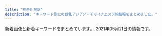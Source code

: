 ```yaml
---
title: "神奈川地区"
description: "キーワード別にの巨乳アジアン・チャイナエステ嬢情報をまとめました。"
---
```


新着画像と新着キーワードをまとめています。
2021年05月21日の情報です。

<DmmAffiliateIns />
<KeywordTable
  shops={
    [
    {
        "url": "http://www.bestlove.iesjp.com/",
        "name": "Best Love \uff5e\u30d9\u30b9\u30c8\u30e9\u30d6\uff5e",
        "station": "JR\u5e73\u585a\u99c5\u5317\u53e3",
        "keywords": {
            "83": 16,
            "C": 32,
            "D": 8,
            "87": 12
        },
        "img_links": [
            "http://www.bestlove.iesjp.com/images/atomosky.jpg",
            "http://www.bestlove.iesjp.com/files/008-03.jpg",
            "http://www.bestlove.iesjp.com/files/006.jpg",
            "http://www.bestlove.iesjp.com/files/004.jpg",
            "http://www.bestlove.iesjp.com/images/line.png",
            "http://www.bestlove.iesjp.com/files/005.jpg",
            "http://www.bestlove.iesjp.com/images/mobile.jpg",
            "http://www.bestlove.iesjp.com/files/006-03.jpg",
            "http://www.bestlove.iesjp.com/files/008.jpg",
            "http://www.bestlove.iesjp.com/files/007-03.jpg",
            "http://www.bestlove.iesjp.com/files/004-02.jpg",
            "http://www.bestlove.iesjp.com/files/005-02.jpg",
            "http://www.bestlove.iesjp.com/files/003-02.jpg",
            "http://www.bestlove.iesjp.com/files/001-03.jpg",
            "http://www.bestlove.iesjp.com/files/004-03.jpg",
            "http://www.bestlove.iesjp.com/files/002.jpg",
            "http://www.bestlove.iesjp.com/files/002-03.jpg",
            "http://www.bestlove.iesjp.com/images/r3.jpg",
            "http://www.bestlove.iesjp.com/files/007.jpg",
            "http://www.bestlove.iesjp.com/files/003.jpg",
            "http://www.bestlove.iesjp.com/photo_news/upimg/5129560a1cb3fa4f74_0.jpg",
            "http://www.bestlove.iesjp.com/files/001.jpg",
            "http://www.bestlove.iesjp.com/files/008-02.jpg",
            "http://www.bestlove.iesjp.com/files/001-02.jpg",
            "http://www.bestlove.iesjp.com/files/002-02.jpg",
            "http://www.bestlove.iesjp.com/files/005-03.jpg",
            "http://www.bestlove.iesjp.com/files/006-02.jpg",
            "http://www.bestlove.iesjp.com/files/003-03.jpg",
            "http://www.bestlove.iesjp.com/files/007-02.jpg"
        ]
    },
    {
        "url": "http://yushinen.info/",
        "img_links": [
            "http://yushinen.info/images/g2.jpg",
            "http://yushinen.info/images/mobile.png",
            "http://yushinen.info/images/room6.jpg",
            "http://yushinen.info/images/info.png",
            "http://yushinen.info/images/room1.jpg",
            "http://yushinen.info/images/g5.jpg",
            "http://yushinen.info/images/room5.jpg",
            "http://yushinen.info/images/room4.jpg",
            "http://yushinen.info/images/room2.jpg",
            "http://yushinen.info/images/g0.jpg",
            "http://yushinen.info/images/nei-03.png",
            "http://yushinen.info/images/g4.jpg",
            "http://yushinen.info/images/g7.jpg",
            "http://yushinen.info/images/g6.jpg",
            "http://yushinen.info/images/flw.png",
            "http://yushinen.info/images/room3.jpg",
            "http://yushinen.info/images/g1.jpg",
            "http://yushinen.info/images/g3.jpg",
            "http://yushinen.info/images/top.jpg"
        ],
        "keywords": {},
        "name": "\u7652\u5fc3\u5712",
        "station": "JR\u85e4\u6ca2\u99c5\u5357\u53e3"
    },
    {
        "station": "\u6e58\u5357\u53f0\u99c5\u897f\u53e3",
        "img_links": [
            "http://izumi.ests.jp/images/service2.jpg",
            "http://izumi.ests.jp/images/mobile.jpg",
            "http://izumi.ests.jp/images/service3.jpg",
            "http://izumi.ests.jp/images/top.jpg",
            "http://izumi.ests.jp/images/s_news.jpg",
            "http://izumi.ests.jp/images/s3.jpg",
            "http://izumi.ests.jp/images/room3.jpg",
            "http://izumi.ests.jp/images/room1.jpg",
            "http://izumi.ests.jp/photos/sites/54/2019/10/2019100205592997.jpg",
            "http://izumi.ests.jp/photos/sites/54/2020/09/2020092004565418.jpg",
            "http://izumi.ests.jp/photos/sites/54/2019/10/2019100205593058.jpg",
            "http://izumi.ests.jp/photos/sites/54/2020/05/2020051209400132.jpg",
            "http://izumi.ests.jp/images/room4.jpg",
            "http://izumi.ests.jp/images/room2.jpg",
            "http://izumi.ests.jp/photos/sites/54/2020/12/2020121307073529.jpg",
            "http://izumi.ests.jp/photos/sites/54/2021/05/2021051707472925.jpg",
            "http://izumi.ests.jp/images/s1.jpg",
            "http://izumi.ests.jp/images/info.jpg",
            "http://izumi.ests.jp/images/service4.jpg",
            "http://izumi.ests.jp/images/service1.jpg",
            "http://izumi.ests.jp/images/info2.jpg",
            "http://izumi.ests.jp/photos/sites/54/2020/07/2020070605483923.jpg",
            "http://izumi.ests.jp/photos/sites/54/2021/05/2021052103244595.jpg"
        ],
        "keywords": {
            "D": 54,
            "C": 9,
            "86": 9,
            "87": 9,
            "E": 9,
            "85": 54
        },
        "name": "\u6e58\u5357\u604b",
        "url": "http://izumi.ests.jp/"
    },
    {
        "name": "\u6843\u9999",
        "url": "http://esthe-massage.pw/",
        "station": "JR\u5e73\u585a\u99c5",
        "img_links": [
            "http://esthe-massage.pw/img/cg03.jpg",
            "http://esthe-massage.pw/img/top.jpg",
            "http://esthe-massage.pw/img/fla.jpg",
            "http://esthe-massage.pw/img/m2.jpg",
            "http://esthe-massage.pw/img/m30.jpg",
            "http://esthe-massage.pw/img/m60.jpg",
            "http://esthe-massage.pw/img/cg02.jpg",
            "http://esthe-massage.pw/img/m4.jpg",
            "http://esthe-massage.pw/img/noo.png",
            "http://esthe-massage.pw/img/m10.jpg",
            "http://esthe-massage.pw/img/cg01.jpg",
            "http://esthe-massage.pw/img/no.png",
            "http://esthe-massage.pw/img/cg04.jpg",
            "http://esthe-massage.pw/img/cg05.jpg",
            "http://esthe-massage.pw/img/stan.png",
            "http://esthe-massage.pw/img/m3.jpg",
            "http://esthe-massage.pw/img/m20.jpg",
            "http://esthe-massage.pw/img/m6.jpg",
            "http://esthe-massage.pw/img/m5.jpg",
            "http://esthe-massage.pw/img/m1.jpg"
        ],
        "keywords": {
            "D": 3,
            "E": 2,
            "86": 3,
            "87": 1,
            "85": 1
        }
    },
    {
        "url": "http://vinerty.xyz/",
        "name": "\u6e05\u6c34\u6e7e",
        "img_links": [
            "http://vinerty.xyz/templets/default/picture/head.jpg",
            "http://vinerty.xyz/uploads/210414/1-210414154313312.jpg",
            "http://vinerty.xyz/templets/default/picture/news.jpg",
            "http://vinerty.xyz/templets/default/picture/rec1.png",
            "http://vinerty.xyz/uploads/210414/1-21041415424K61.jpg",
            "http://vinerty.xyz/uploads/210414/1-2104141542145O.jpg",
            "http://vinerty.xyz/uploads/180620/1-1P62010193X63.jpg",
            "http://vinerty.xyz/templets/default/picture/staff_t.jpg",
            "http://vinerty.xyz/uploads/210414/1-210414154346291.png",
            "http://vinerty.xyz/uploads/180620/1-1P62010154K00.png",
            "http://vinerty.xyz/uploads/210424/1-210424092F2349.jpg",
            "http://vinerty.xyz/uploads/210414/1-21041416305D18.jpg",
            "http://vinerty.xyz/templets/default/picture/interior_t.jpg"
        ],
        "keywords": {},
        "station": "\u6e58\u5357\u53f0\u99c5\u897f\u53e3"
    },
    {
        "keywords": {},
        "img_links": [
            "http://hiratsuka-est.com/images/g3.jpg",
            "http://hiratsuka-est.com/images/rr1.jpg",
            "http://hiratsuka-est.com/images/top.jpg",
            "http://hiratsuka-est.com/images/mi.jpg",
            "http://hiratsuka-est.com/images/g4.jpg",
            "http://hiratsuka-est.com/images/g0.jpg",
            "http://hiratsuka-est.com/images/banna.jpg",
            "http://hiratsuka-est.com/images/r7.jpg",
            "http://hiratsuka-est.com/images/zi-link.png",
            "http://hiratsuka-est.com/images/banna1.jpg",
            "http://hiratsuka-est.com/images/tiao2.jpg",
            "http://hiratsuka-est.com/images/r9.jpg",
            "http://hiratsuka-est.com/images/chc.jpg",
            "http://hiratsuka-est.com/images/ll1.jpg",
            "http://hiratsuka-est.com/images/r3.jpg",
            "http://hiratsuka-est.com/images/r6.jpg",
            "http://hiratsuka-est.com/images/right.jpg",
            "http://hiratsuka-est.com/images/banna2.jpg",
            "http://hiratsuka-est.com/images/g2.jpg",
            "http://hiratsuka-est.com/images/zi-faq.png",
            "http://hiratsuka-est.com/images/rina.jpg",
            "http://hiratsuka-est.com/images/r5.jpg",
            "http://hiratsuka-est.com/images/tel.jpg",
            "http://hiratsuka-est.com/images/new1.jpg",
            "http://hiratsuka-est.com/images/r4.jpg",
            "http://hiratsuka-est.com/images/left.jpg",
            "http://hiratsuka-est.com/images/r8.jpg",
            "http://hiratsuka-est.com/images/r1.jpg",
            "http://hiratsuka-est.com/images/zi-staff.png",
            "http://hiratsuka-est.com/images/g1.jpg"
        ],
        "name": "\u3055\u308f\u3084\u304b",
        "url": "http://hiratsuka-est.com/",
        "station": "JR\u5e73\u585a\u99c5\u5317\u53e3"
    },
    {
        "station": "\u8ffd\u6d5c\u99c5",
        "keywords": {
            "85": 3,
            "87": 2,
            "D": 11,
            "86": 9,
            "C": 3
        },
        "img_links": [
            "http://cdn.dino-es.com/images/allpics/KL77e92f55838704c7de0a1eb6ca2a81a0/4ec1d6974658a8b101911755e5d05691.jpg",
            "http://oppama.iest.info/images/s_news2.png",
            "http://oppama.iest.info/photos/sites/10/2018/05/2018053009323372.jpg",
            "http://oppama.iest.info/images/s_pick.png",
            "http://oppama.iest.info/photos/sites/10/2018/07/2018073109281759.jpg",
            "http://oppama.iest.info/photos/sites/10/2018/05/2018053009323272.jpg",
            "http://oppama.iest.info/photos/sites/10/2018/07/2018073109281740.jpg",
            "http://cdn.dino-es.com/images/line.jpg",
            "http://oppama.iest.info/images/top.jpg",
            "http://oppama.iest.info/photos/sites/10/2018/07/2018073109281797.jpg",
            "http://oppama.iest.info/images/s_staff.jpg",
            "http://oppama.iest.info/images/l1.jpg",
            "http://oppama.iest.info/photos/sites/10/2018/05/2018053009323253.jpg",
            "http://oppama.iest.info/images/mobile.png",
            "http://oppama.iest.info/photos/sites/10/2018/05/2018053009323210.jpg",
            "http://oppama.iest.info/images/bj3.jpg",
            "http://oppama.iest.info/photos/sites/10/2018/07/2018073109281695.jpg",
            "http://oppama.iest.info/images/s_news.png",
            "http://cdn.dino-es.com/images/logo/150x40DinoEs.png"
        ],
        "name": "\u8ffd\u6d5c\u30de\u30c3\u30b5\u30fc\u30b8",
        "url": "http://oppama.iest.info/"
    },
    {
        "name": "\u30a2\u30eb\u30b9",
        "keywords": {
            "F": 1,
            "\u30bb\u30af\u30b7\u30fc": 5,
            "87": 5,
            "84": 4
        },
        "url": "https://174018370.wixsite.com/mysite-5/",
        "img_links": [
            "https://static.wixstatic.com/media/fa16f5_c5eb62e882bb4223841ed94f9c0e4c94~mv2.jpg",
            "https://static.wixstatic.com/media/fa16f5_10bb2bee15cc4bae8e5cb63703e45c70~mv2.jpg",
            "https://static.wixstatic.com/media/fa16f5_86eb1c796f8c4331b4c38b69cda1b743~mv2.jpg"
        ],
        "station": "JR\u85e4\u6ca2\u99c5\u5357\u53e3"
    },
    {
        "keywords": {},
        "url": "http://es-tiara.jpest.net/",
        "name": "\u30c6\u30a3\u30a2\u30e9",
        "station": "JR\u85e4\u6ca2\u99c5\u5357\u53e3",
        "img_links": [
            "http://es-tiara.jpest.net/uploads//sites/29/elementor/thumbs/g2-p6y6me2p9fjnaj0de7ydxk9qgy0x3q0q7mdpblc9tk.jpg",
            "http://es-tiara.jpest.net/uploads//sites/29/2021/05/g2.jpg",
            "http://es-tiara.jpest.net/uploads//sites/29/2020/11/new_03.jpg",
            "http://es-tiara.jpest.net/uploads//sites/29/2021/05/g4.jpg",
            "http://es-tiara.jpest.net/uploads//sites/29/2020/11/top-1.png",
            "http://es-tiara.jpest.net/uploads//sites/29/2020/11/new_01.jpg",
            "http://es-tiara.jpest.net/uploads//sites/29/elementor/thumbs/g3-p6y6s5t17tg0kcmmp7qxqlulr3l1ctxeo6k0dqs9mg.jpg",
            "http://es-tiara.jpest.net/uploads//sites/29/2021/05/g1.jpg",
            "http://es-tiara.jpest.net/uploads//sites/29/2021/05/g3.jpg",
            "http://es-tiara.jpest.net/uploads//sites/29/elementor/thumbs/g1-p6y6ogby9cdarq0icm1wwjj5eduwzt7ittx28ga660.jpg",
            "http://es-tiara.jpest.net/uploads//sites/29/2020/11/liushu.png",
            "http://es-tiara.jpest.net/uploads//sites/29/elementor/thumbs/g4-p6y6qq3wrxh8tspq33egfgw92wnulh8652oaziwx4o.jpg"
        ]
    },
    {
        "keywords": {
            "D": 6,
            "C": 10,
            "85": 3,
            "E": 6,
            "87": 6,
            "88": 3
        },
        "url": "https://fuwafuwa-girl.jpn.vin/",
        "img_links": [
            "https://fuwafuwa-girl.jpn.vin/images/m9.jpg",
            "https://fuwafuwa-girl.jpn.vin/images/m10.jpg",
            "https://fuwafuwa-girl.jpn.vin/images/top.png",
            "https://fuwafuwa-girl.jpn.vin/images/room2.jpg",
            "https://fuwafuwa-girl.jpn.vin/images/s_pick.png",
            "https://fuwafuwa-girl.jpn.vin/images/s_news.png",
            "https://fuwafuwa-girl.jpn.vin/images/m8.jpg",
            "https://fuwafuwa-girl.jpn.vin/photos/sites/34/2021/02/202102240611046.jpg",
            "https://fuwafuwa-girl.jpn.vin/images/m15.jpg",
            "https://fuwafuwa-girl.jpn.vin/images/info.jpg",
            "https://fuwafuwa-girl.jpn.vin/photos/sites/34/2021/02/2021022406110276.jpg",
            "https://fuwafuwa-girl.jpn.vin/photos/sites/34/2021/02/2021022406110384.jpg",
            "https://fuwafuwa-girl.jpn.vin/images/m14.jpg",
            "https://fuwafuwa-girl.jpn.vin/images/room1.jpg",
            "https://fuwafuwa-girl.jpn.vin/images/room3.jpg",
            "https://fuwafuwa-girl.jpn.vin/photos/sites/34/2021/02/2021022406110282.jpg",
            "https://fuwafuwa-girl.jpn.vin/images/mobile.jpg",
            "https://fuwafuwa-girl.jpn.vin/images/m12.jpg",
            "https://fuwafuwa-girl.jpn.vin/images/s_link.png",
            "https://fuwafuwa-girl.jpn.vin/images/m7.jpg",
            "https://fuwafuwa-girl.jpn.vin/images/s_massage.png",
            "https://fuwafuwa-girl.jpn.vin/images/m13.jpg",
            "https://fuwafuwa-girl.jpn.vin/images/room4.jpg",
            "https://fuwafuwa-girl.jpn.vin/images/m11.jpg",
            "https://fuwafuwa-girl.jpn.vin/images/s_staff.png"
        ],
        "station": "\u4e0a\u5927\u5ca1\u99c5",
        "name": "\u3075\u308f\u3075\u308f\u5a18"
    },
    {
        "name": "Fairy Ark",
        "station": "JR\u85e4\u6ca2\u99c5\u5357\u53e3",
        "url": "http://www.relax-fairyark.info/",
        "keywords": {
            "85": 2,
            "86": 5,
            "C": 2,
            "D": 7,
            "E": 4,
            "87": 6
        },
        "img_links": [
            "http://www.relax-fairyark.info/img/sta255.jpg",
            "http://www.relax-fairyark.info/img/sta260.jpg",
            "http://www.relax-fairyark.info/img/st266.jpg",
            "http://www.relax-fairyark.info/img/tel.png",
            "http://www.relax-fairyark.info/img/sta213.jpg",
            "http://www.relax-fairyark.info/img/sta266.jpg",
            "http://www.relax-fairyark.info/img/st261.jpg",
            "http://www.relax-fairyark.info/img/sta223.jpg",
            "http://www.relax-fairyark.info/img/st213.jpg",
            "http://www.relax-fairyark.info/img/vlt.png",
            "http://www.relax-fairyark.info/img/head.jpg",
            "http://www.relax-fairyark.info/img/sta220.jpg",
            "http://www.relax-fairyark.info/img/sta150.jpg",
            "http://www.relax-fairyark.info/img/footbotton.png",
            "http://www.relax-fairyark.info/img/st223.jpg",
            "http://www.relax-fairyark.info/img/st260.jpg",
            "http://www.relax-fairyark.info/img/sta261.jpg",
            "http://www.relax-fairyark.info/img/st256.jpg",
            "http://www.relax-fairyark.info/img/st255.jpg",
            "http://www.relax-fairyark.info/img/sta264.jpg",
            "http://www.relax-fairyark.info/img/st220.jpg",
            "http://www.relax-fairyark.info/img/st150.jpg",
            "http://www.relax-fairyark.info/img/body2.jpg",
            "http://www.relax-fairyark.info/img/sta267.jpg",
            "http://www.relax-fairyark.info/img/st267.jpg",
            "http://www.relax-fairyark.info/img/sta256.jpg",
            "http://www.relax-fairyark.info/img/botton.jpg",
            "http://www.relax-fairyark.info/img/st0266.jpg",
            "http://www.relax-fairyark.info/img/nos.jpg",
            "http://www.relax-fairyark.info/img/st1.jpg",
            "http://www.relax-fairyark.info/img/st227.jpg",
            "http://www.relax-fairyark.info/img/st0220.jpg",
            "http://www.relax-fairyark.info/img/st264.jpg"
        ]
    },
    {
        "keywords": {},
        "name": "\u30e9\u30d9\u30f3\u30c0\u30fc",
        "station": "JR\u85e4\u6ca2\u99c5\u5357\u53e3",
        "img_links": [
            "http://lavender-est.xyz/girl/6_1.jpg",
            "http://lavender-est.xyz/girl/10_1.jpg",
            "http://lavender-est.xyz/girl/6.jpg",
            "http://lavender-est.xyz/i/girl/4.jpg",
            "http://lavender-est.xyz/girl/10.jpg",
            "http://lavender-est.xyz/images/room/r1.jpg",
            "http://lavender-est.xyz/girl/11_2.jpg",
            "http://lavender-est.xyz/girl/14.jpg",
            "http://lavender-est.xyz/images/bar_staff.jpg",
            "http://lavender-est.xyz/girl/10_2.jpg",
            "http://lavender-est.xyz/images/room/r4.jpg",
            "http://lavender-est.xyz/girl/3.jpg",
            "http://lavender-est.xyz/girl/2.jpg",
            "http://lavender-est.xyz/images/room/r3.jpg",
            "http://lavender-est.xyz/girl/14_1.jpg",
            "http://lavender-est.xyz/girl/4.jpg",
            "http://lavender-est.xyz/girl/2_1.jpg",
            "http://lavender-est.xyz/images/pro_girl_line.jpg",
            "http://lavender-est.xyz/images/room/r2.jpg",
            "http://lavender-est.xyz/images/lr_02.jpg",
            "http://lavender-est.xyz/girl/7.jpg",
            "http://lavender-est.xyz/images/mobile.png",
            "http://lavender-est.xyz/girl/11.jpg",
            "http://lavender-est.xyz/girl/4_1.jpg",
            "http://lavender-est.xyz/girl/9.jpg",
            "http://lavender-est.xyz/girl/5_3.jpg",
            "http://lavender-est.xyz/images/twitter.jpg",
            "http://lavender-est.xyz/girl/3_1.jpg",
            "http://lavender-est.xyz/girl/15_1.jpg",
            "http://lavender-est.xyz/girl/11_1.jpg",
            "http://lavender-est.xyz/girl/15.jpg",
            "http://lavender-est.xyz/girl/9_1.jpg",
            "http://lavender-est.xyz/girl/7_1.jpg",
            "http://lavender-est.xyz/girl/7_2.jpg",
            "http://lavender-est.xyz/girl/5.jpg",
            "http://lavender-est.xyz/girl/5_2.jpg",
            "http://lavender-est.xyz/images/tel.png",
            "http://lavender-est.xyz/girl/5_1.jpg",
            "http://lavender-est.xyz/images/top01.jpg",
            "http://lavender-est.xyz/girl/9_2.jpg",
            "http://lavender-est.xyz/girl/14_2.jpg"
        ],
        "url": "http://lavender-est.xyz/"
    },
    {
        "name": "\u6075",
        "img_links": [
            "http://megumi-est.xyz/images/topbg.jpg",
            "http://megumi-est.xyz/girl/2.jpg",
            "http://megumi-est.xyz/images/newsbg.png",
            "http://megumi-est.xyz/girl/8.jpg",
            "http://megumi-est.xyz/images/roomimg/img2.png",
            "http://megumi-est.xyz/girl/4.jpg",
            "http://megumi-est.xyz/images/roomimg/img3.png",
            "http://megumi-est.xyz/images/roomimg/img1.png",
            "http://megumi-est.xyz/girl/5.jpg",
            "http://megumi-est.xyz/images/roomimg/img4.png",
            "http://megumi-est.xyz/images/pickup_line.png",
            "http://megumi-est.xyz/images/staff_bg.png",
            "http://megumi-est.xyz/images/mobile_bg.png",
            "http://megumi-est.xyz/girl/1.jpg"
        ],
        "url": "http://megumi-est.xyz/",
        "keywords": {},
        "station": "JR\u85e4\u6ca2\u99c5\u5357\u53e3"
    },
    {
        "station": "JR\u85e4\u6ca2\u99c5\u5357\u53e3",
        "img_links": [
            "http://es-rei.work/_src/26838156/wechatimg204.jpg",
            "http://es-rei.work/_src/26791051/_dsf9446.jpg",
            "http://es-rei.work/_src/26747114/base_03.png",
            "http://es-rei.work/_src/26747153/base_01.png",
            "http://es-rei.work/_src/26747289/wechatimg77.jpg",
            "http://es-rei.work/_src/26747210/navi2_06.png",
            "http://es-rei.work/_src/26747203/list_04.png",
            "http://es-rei.work/_src/26747294/line3.png",
            "http://es-rei.work/_src/26838160/line.png",
            "http://es-rei.work/_src/34041693/line1.jpg",
            "http://es-rei.work/_src/26747218/line1.jpg",
            "http://es-rei.work/_src/26747225/wechatimg75.jpg",
            "http://es-rei.work/3.jpg",
            "http://es-rei.work/_src/26747170/base_01.png",
            "http://es-rei.work/_src/26747187/base_03.png",
            "http://es-rei.work/2.jpg",
            "http://es-rei.work/_src/26747206/navi2_02.png",
            "http://es-rei.work/_src/26838136/news.jpg",
            "http://es-rei.work/_src/26747229/line1.jpg",
            "http://es-rei.work/_src/26747141/base_03.png",
            "http://es-rei.work/_src/47863240/line3.png",
            "http://es-rei.work/_src/26747200/list_01.png",
            "http://es-rei.work/_src/26838174/line.png",
            "http://es-rei.work/_src/26747301/line3.png",
            "http://es-rei.work/_src/26747222/line3.png",
            "http://es-rei.work/_src/47863239/line3.png",
            "http://es-rei.work/_src/47863242/100054276feb8d8cef3ac5199531cfe.jpg",
            "http://es-rei.work/_src/26747205/navi2_01.png",
            "http://es-rei.work/_src/26791115/_igp4263.jpg",
            "http://es-rei.work/_src/26747293/line3.png",
            "http://es-rei.work/_src/26747304/line1.jpg",
            "http://es-rei.work/_src/26747201/list_02.png",
            "http://es-rei.work/_src/26747292/wechatimg202.jpg",
            "http://es-rei.work/_src/26747227/line3.png",
            "http://es-rei.work/_src/47863244/line1.jpg",
            "http://es-rei.work/_src/34041599/line3.png",
            "http://es-rei.work/_src/34041597/wechatimg26_20200914183556350.jpg",
            "http://es-rei.work/_src/34124118/wechatimg26_20200914183556350.jpg",
            "http://es-rei.work/_src/26824435/cam2.png",
            "http://es-rei.work/_src/26747300/line3.png",
            "http://es-rei.work/_src/26747296/line1.jpg",
            "http://es-rei.work/_src/26747132/line1.jpg",
            "http://es-rei.work/_src/26747207/navi2_03.png",
            "http://es-rei.work/_src/26747288/line3.png",
            "http://es-rei.work/_src/26747093/_igp4295.jpg",
            "http://es-rei.work/_src/26747089/51d8ecbee4cc2935f070c539c37ded71.jpg",
            "http://es-rei.work/_src/26747158/base_03.png",
            "http://es-rei.work/1.jpg",
            "http://es-rei.work/_src/26747221/wechatimg164_1.jpg",
            "http://es-rei.work/_src/26747086/base_01.png",
            "http://es-rei.work/_src/34041600/line3.png",
            "http://es-rei.work/_src/26838158/wechatimg75.jpg",
            "http://es-rei.work/_src/26747202/list_03.png",
            "http://es-rei.work/_src/26747209/navi2_05.png",
            "http://es-rei.work/_src/26747204/list_05.png",
            "http://es-rei.work/_src/26747173/base_03.png",
            "http://es-rei.work/_src/26747226/line3.png",
            "http://es-rei.work/_src/26791049/_dsf9442.jpg",
            "http://es-rei.work/_src/26790995/wechatimg38_20181018221746252.jpg",
            "http://es-rei.work/4.jpg",
            "http://es-rei.work/_src/26824216/b0131b16446464e537eff864d8f041bb.jpg",
            "http://es-rei.work/_src/26747231/line1.jpg",
            "http://es-rei.work/_src/26747126/base_01.png",
            "http://es-rei.work/_src/47863241/05859f21726dfcef9faa9bab12a2595.jpg",
            "http://es-rei.work/5.jpg",
            "http://es-rei.work/_src/26747223/line3.png",
            "http://es-rei.work/_src/26747208/navi2_04.png",
            "http://es-rei.work/_src/26747199/sign.png",
            "http://es-rei.work/_src/47863108/wechatimg26_20200914183556350.jpg",
            "http://es-rei.work/_src/26838155/wechatimg202.jpg",
            "http://es-rei.work/_src/26747302/wechatimg204.jpg",
            "http://es-rei.work/_src/26791053/_dsf9449.jpg",
            "http://es-rei.work/_src/34041596/05859f21726dfcef9faa9bab12a2595.jpg",
            "http://es-rei.work/_src/26747287/line3.png",
            "http://es-rei.work/_src/26747185/base_01.png",
            "http://es-rei.work/_src/26838157/wechatimg77.jpg"
        ],
        "name": "\u9e97",
        "url": "http://es-rei.work/",
        "keywords": {
            "85": 2,
            "83": 4,
            "89": 2,
            "86": 4
        }
    },
    {
        "url": "http://karen.ies.fun/",
        "keywords": {},
        "station": "JR\u8305\u30f6\u5d0e\u99c5\u5317\u53e3",
        "img_links": [],
        "name": "\u83ef\u84ee"
    },
    {
        "img_links": [
            "http://ikoi.esjp.xyz/img/room/photo03.jpg",
            "http://ikoi.esjp.xyz/girl/1.jpg",
            "http://ikoi.esjp.xyz/img/capinfo.jpg",
            "http://ikoi.esjp.xyz/img/qr.jpg",
            "http://ikoi.esjp.xyz/img/pro_girl_line.jpg",
            "http://ikoi.esjp.xyz/img/room/photo02.jpg",
            "http://ikoi.esjp.xyz/girl/4.jpg",
            "http://ikoi.esjp.xyz/img/rec_top.png",
            "http://ikoi.esjp.xyz/i/img/photo01.jpg",
            "http://ikoi.esjp.xyz/i/img/photo03.jpg",
            "http://ikoi.esjp.xyz/i/img/photo05.jpg",
            "http://ikoi.esjp.xyz/i/img/photo06.jpg",
            "http://ikoi.esjp.xyz/img/059.png",
            "http://ikoi.esjp.xyz/img/room/photo05.jpg",
            "http://ikoi.esjp.xyz/img/room/photo04.jpg",
            "http://ikoi.esjp.xyz/girl/2.jpg",
            "http://ikoi.esjp.xyz/girl/5.jpg",
            "http://ikoi.esjp.xyz/img/sub_staff.jpg",
            "http://ikoi.esjp.xyz/img/room/photo06.jpg",
            "http://ikoi.esjp.xyz/girl/6.jpg",
            "http://ikoi.esjp.xyz/i/img/photo04.jpg",
            "http://ikoi.esjp.xyz/girl/3.jpg",
            "http://ikoi.esjp.xyz/i/img/photo02.jpg",
            "http://ikoi.esjp.xyz/img/top_pickback.png",
            "http://ikoi.esjp.xyz/img/room/photo01.jpg",
            "http://ikoi.esjp.xyz/img/lr_02.jpg",
            "http://ikoi.esjp.xyz/img/lr_01.jpg"
        ],
        "name": "\u61a9",
        "url": "http://ikoi.esjp.xyz/",
        "keywords": {},
        "station": "\u8ffd\u6d5c\u99c5"
    },
    {
        "keywords": {},
        "url": "http://yu-raku.info/",
        "name": "\u60a0\u697d",
        "station": "JR\u5927\u8239\u99c5\u6771\u53e3",
        "img_links": [
            "http://yu-raku.info/images/bar-therapist.png",
            "http://yu-raku.info/staff/s-sayuri1.jpg",
            "http://yu-raku.info/images/sm-cam30min.png",
            "http://yu-raku.info/staff/s-nana1.jpg",
            "http://yu-raku.info/sp/images/bar-cover.png",
            "http://yu-raku.info/staff/s-miki1.jpg",
            "http://yu-raku.info/images/c-therapist0.png",
            "http://yu-raku.info/images/bar-cover.png",
            "http://yu-raku.info/sp/images/bar-cam.png",
            "http://yu-raku.info/images/bar-interior.png",
            "http://yu-raku.info/staff/s-kana1.jpg",
            "http://yu-raku.info/images/c-top0.png",
            "http://yu-raku.info/images/b-interior.jpg",
            "http://yu-raku.info/staff/s-niri1.jpg",
            "http://yu-raku.info/images/bar-info.png",
            "http://yu-raku.info/images/fotter.jpg",
            "http://yu-raku.info/staff/s-emi5.jpg",
            "http://yu-raku.info/staff/s-emi4.jpg",
            "http://yu-raku.info/images/pic-interior.png",
            "http://yu-raku.info/sp/images/b-tel.png",
            "http://yu-raku.info/staff/s-yuko1.jpg",
            "http://yu-raku.info/staff/s-emi3.jpg",
            "http://yu-raku.info/images/bar-cam.png",
            "http://yu-raku.info/images/cam30min.png"
        ]
    },
    {
        "keywords": {
            "D": 1,
            "C": 8
        },
        "station": "\u9577\u5f8c\u99c5\u6771\u53e3",
        "name": "\u30df\u30fc\u30c8\u30e6\u30fc",
        "img_links": [
            "http://meetyou.me-es.com/images/index_13.jpg",
            "http://meetyou.me-es.com/images/index_15.jpg",
            "http://meetyou.me-es.com/images/index_03.jpg",
            "http://meetyou.me-es.com/images/index_10.jpg",
            "http://meetyou.me-es.com/images/info_tit.jpg",
            "http://meetyou.me-es.com/images/index_06.jpg",
            "http://meetyou.me-es.com/images/r03.jpg",
            "http://meetyou.me-es.com/girl/07.jpg",
            "http://meetyou.me-es.com/images/sub_13.jpg",
            "http://meetyou.me-es.com/images/index_04.jpg",
            "http://meetyou.me-es.com/girl/017.jpg",
            "http://meetyou.me-es.com/images/index_07.jpg",
            "http://meetyou.me-es.com/images/rec_10.jpg",
            "http://meetyou.me-es.com/girl/02.jpg",
            "http://meetyou.me-es.com/images/r04.jpg",
            "http://meetyou.me-es.com/images/index_02.jpg",
            "http://meetyou.me-es.com/images/rec.jpg",
            "http://meetyou.me-es.com/images/index_05.jpg",
            "http://meetyou.me-es.com/images/r02.jpg",
            "http://meetyou.me-es.com/girl/015.jpg",
            "http://meetyou.me-es.com/girl/09.jpg",
            "http://meetyou.me-es.com/girl/016.jpg",
            "http://meetyou.me-es.com/girl/013.jpg",
            "http://meetyou.me-es.com/images/index_17.jpg",
            "http://meetyou.me-es.com/girl/00.jpg",
            "http://meetyou.me-es.com/images/index_01.jpg",
            "http://meetyou.me-es.com/images/r01.jpg",
            "http://meetyou.me-es.com/images/index_08.jpg",
            "http://meetyou.me-es.com/girl/03.jpg",
            "http://meetyou.me-es.com/girl/018.jpg",
            "http://meetyou.me-es.com/images/info_10.jpg",
            "http://meetyou.me-es.com/images/index_09.jpg",
            "http://meetyou.me-es.com/images/staff_10.jpg"
        ],
        "url": "http://meetyou.me-es.com/"
    },
    {
        "station": "JR\u5e73\u585a\u99c5\u5317\u53e3",
        "keywords": {},
        "name": "\u968f\u7e01",
        "img_links": [
            "http://sui-en.work/images/sys2.jpg",
            "http://sui-en.work/images/int3.png",
            "http://sui-en.work/images/b2.jpg",
            "http://sui-en.work/images/int1.png",
            "http://sui-en.work/images/sys3.png",
            "http://sui-en.work/images/mobile.jpg",
            "http://sui-en.work/images/1.png",
            "http://sui-en.work/img/sena1.jpg",
            "http://sui-en.work/images/tr.jpg",
            "http://sui-en.work/images/b1.jpg",
            "http://sui-en.work/images/ta.jpg",
            "http://sui-en.work/img/kaori1.jpg",
            "http://sui-en.work/images/head.jpg",
            "http://sui-en.work/images/interior_t.png",
            "http://sui-en.work/images/3.png",
            "http://sui-en.work/images/2.png",
            "http://sui-en.work/img/yuki1.jpg",
            "http://sui-en.work/images/info.jpg",
            "http://sui-en.work/img/hana1.jpg",
            "http://sui-en.work/images/sys1.jpg",
            "http://sui-en.work/images/news.jpg",
            "http://sui-en.work/images/int2.png",
            "http://sui-en.work/images/4.png",
            "http://sui-en.work/images/staff_t.png"
        ],
        "url": "http://sui-en.work/"
    },
    {
        "url": "http://f-kaori.work/",
        "img_links": [
            "http://f-kaori.work/sp/img/yoka1.jpg",
            "http://f-kaori.work/sp/images/pc.jpg",
            "http://f-kaori.work/sp/images/int2.png",
            "http://f-kaori.work/sp/images/int1.png",
            "http://f-kaori.work/sp/images/9.jpg",
            "http://f-kaori.work/sp/images/rec1.png",
            "http://f-kaori.work/sp/images/1.jpg",
            "http://f-kaori.work/images/8.jpg",
            "http://f-kaori.work/images/news.png",
            "http://f-kaori.work/images/11.jpg",
            "http://f-kaori.work/images/sm.jpg",
            "http://f-kaori.work/sp/images/interior_t.jpg",
            "http://f-kaori.work/sp/images/sys.png",
            "http://f-kaori.work/images/concept.png",
            "http://f-kaori.work/sp/images/8.jpg",
            "http://f-kaori.work/sp/images/tel.jpg",
            "http://f-kaori.work/sp/menu/interior.jpg",
            "http://f-kaori.work/images/interior_t.jpg",
            "http://f-kaori.work/img/yumi1.jpg",
            "http://f-kaori.work/sp/img/sora1.jpg",
            "http://f-kaori.work/images/sisu.png",
            "http://f-kaori.work/images/rec1.png",
            "http://f-kaori.work/sp/images/topgirl.png",
            "http://f-kaori.work/images/6.jpg",
            "http://f-kaori.work/sp/images/rec2.jpg",
            "http://f-kaori.work/img/yaya1.jpg",
            "http://f-kaori.work/images/9.jpg",
            "http://f-kaori.work/img/sasa1.jpg",
            "http://f-kaori.work/img/emi1.jpg",
            "http://f-kaori.work/images/1.jpg",
            "http://f-kaori.work/sp/images/news.png",
            "http://f-kaori.work/sp/images/top.jpg",
            "http://f-kaori.work/img/sora1.jpg",
            "http://f-kaori.work/sp/images/sisu.jpg",
            "http://f-kaori.work/sp/images/footer.png",
            "http://f-kaori.work/sp/images/head.jpg",
            "http://f-kaori.work/images/sisu_t.jpg",
            "http://f-kaori.work/images/sys.png",
            "http://f-kaori.work/images/int2.png",
            "http://f-kaori.work/sp/img/emi1.jpg",
            "http://f-kaori.work/sp/img/yumi1.jpg",
            "http://f-kaori.work/sp/images/11.jpg",
            "http://f-kaori.work/sp/images/rec3.png",
            "http://f-kaori.work/images/head.jpg",
            "http://f-kaori.work/images/int1.png",
            "http://f-kaori.work/sp/images/10.jpg",
            "http://f-kaori.work/sp/images/staff_t.jpg",
            "http://f-kaori.work/images/staff_t.jpg",
            "http://f-kaori.work/images/line.png",
            "http://f-kaori.work/sp/images/newsb.png",
            "http://f-kaori.work/images/rec2.jpg",
            "http://f-kaori.work/sp/images/7.jpg",
            "http://f-kaori.work/img/yoka1.jpg",
            "http://f-kaori.work/images/10.jpg",
            "http://f-kaori.work/images/mobile.jpg",
            "http://f-kaori.work/sp/menu/staff.jpg",
            "http://f-kaori.work/sp/img/sasa1.jpg",
            "http://f-kaori.work/sp/images/sisu_t.png",
            "http://f-kaori.work/img/risa1.jpg",
            "http://f-kaori.work/sp/menu/top.jpg",
            "http://f-kaori.work/sp/images/6.jpg",
            "http://f-kaori.work/images/7.jpg",
            "http://f-kaori.work/sp/img/risa1.jpg",
            "http://f-kaori.work/sp/img/yaya1.jpg"
        ],
        "name": "\u85ab",
        "keywords": {},
        "station": "JR\u85e4\u6ca2\u99c5\u5357\u53e3"
    },
    {
        "name": "\u7f8e UP \uff5e\u30d3\u30a2\u30c3\u30d7\uff5e",
        "url": "http://www.biup.esturl.com/",
        "img_links": [
            "http://www.biup.esturl.com/files/002.jpg",
            "http://www.biup.esturl.com/files/004.jpg",
            "http://www.biup.esturl.com/images/tit_new.png",
            "http://www.biup.esturl.com/images/tit_therapist.png",
            "http://www.biup.esturl.com/images/maining.jpg",
            "http://www.biup.esturl.com/images/sp_top.jpg",
            "http://www.biup.esturl.com/images/top.jpg",
            "http://www.biup.esturl.com/files/003.jpg",
            "http://www.biup.esturl.com/images/img_tel.png",
            "http://www.biup.esturl.com/images/sp_tit_new.png",
            "http://www.biup.esturl.com/images/sp_tit_therapist.png",
            "http://www.biup.esturl.com/files/001.jpg"
        ],
        "keywords": {
            "D": 12,
            "C": 12,
            "87": 12,
            "86": 12
        },
        "station": "\u4fdd\u571f\u30f6\u8c37\u99c5\u897f\u53e3"
    },
    {
        "img_links": [
            "http://treat-rlx.com/pic/topimg3.png",
            "http://treat-rlx.com/img/ttl_rec.png",
            "http://treat-rlx.com/staff/aya/01mb.jpg",
            "http://treat-rlx.com/pic/head.jpg",
            "http://treat-rlx.com/staff/mika/01.jpg",
            "http://treat-rlx.com/pic/topimg1.png",
            "http://treat-rlx.com/pic/topimg5.png",
            "http://treat-rlx.com/staff/aya/01.jpg",
            "http://treat-rlx.com/pic/topimg2.png",
            "http://treat-rlx.com/img/ttl_mobile.png",
            "http://treat-rlx.com/img/ttl_staff.jpg",
            "http://treat-rlx.com/pic/topimg4.png",
            "http://treat-rlx.com/i/files/homeimg.jpg",
            "http://treat-rlx.com/staff/mika/01mb.jpg",
            "http://treat-rlx.com/img/att.png"
        ],
        "keywords": {
            "C": 11
        },
        "url": "http://treat-rlx.com/",
        "name": "\u798f\u7e01",
        "station": "\u5584\u884c\u99c5\u6771\u53e3"
    },
    {
        "station": "JR\u5927\u8239\u99c5\u6771\u53e3",
        "keywords": {},
        "name": "\u3055\u304f\u3089",
        "url": "http://hoguraku.info/",
        "img_links": [
            "http://hoguraku.info/_src/22294024/1_20180513213551260.jpg",
            "http://hoguraku.info/_src/22266490/navi2_03.png",
            "http://hoguraku.info/_src/22266487/navi_02.png",
            "http://hoguraku.info/_src/22293781/sign.png",
            "http://hoguraku.info/_src/22266489/navi_03.png",
            "http://hoguraku.info/_src/25168346/staff-2_20180823215120776.jpg",
            "http://hoguraku.info/_src/22266494/navi2_05.png",
            "http://hoguraku.info/_src/22266488/navi2_02.png",
            "http://hoguraku.info/_src/37673393/wechatimg98.jpg",
            "http://hoguraku.info/_src/22266493/navi_05.png",
            "http://hoguraku.info/_src/22266485/navi_01.png",
            "http://hoguraku.info/_src/22293820/wechatimg744.jpg",
            "http://hoguraku.info/_src/22294031/wechatimg175.jpg",
            "http://hoguraku.info/_src/22266496/navi2_06.png",
            "http://hoguraku.info/_src/22266491/navi_04.png",
            "http://hoguraku.info/_src/22296695/pup.png",
            "http://hoguraku.info/_src/22266400/wechatimg94_20191205204136458.jpg",
            "http://hoguraku.info/_src/22266495/navi_06.png",
            "http://hoguraku.info/_src/22296687/pup.png",
            "http://hoguraku.info/_src/22293610/pup.png",
            "http://hoguraku.info/_src/22294030/wechatimg175.jpg",
            "http://hoguraku.info/_src/22293865/sign.png",
            "http://hoguraku.info/staff-2.jpg",
            "http://hoguraku.info/_src/22294025/1_20180513213551260.jpg",
            "http://hoguraku.info/_src/55131553/img20210408153832112943.png",
            "http://hoguraku.info/_src/22294029/3_20180513213551306.jpg",
            "http://hoguraku.info/_src/22296697/pup.png",
            "http://hoguraku.info/_src/22294028/3_20180513213551306.jpg",
            "http://hoguraku.info/_src/22266492/navi2_04.png",
            "http://hoguraku.info/_src/22266486/navi2_01.png",
            "http://hoguraku.info/_src/22266524/wechatimg96_20191205204603604.jpg",
            "http://hoguraku.info/_src/22294409/img20180513220122069421.png",
            "http://hoguraku.info/_src/22294027/wechatimg239.jpg",
            "http://hoguraku.info/staff-3.jpg",
            "http://hoguraku.info/_src/22266398/img20180513214352559347.png",
            "http://hoguraku.info/staff-4.jpg",
            "http://hoguraku.info/_src/22294026/wechatimg239.jpg",
            "http://hoguraku.info/staff-1.jpg",
            "http://hoguraku.info/_src/22293601/newspinkup.png"
        ]
    },
    {
        "img_links": [
            "https://temiri.ests.jp/images/close_eject.png",
            "https://temiri.ests.jp/images/link_nav01.jpg",
            "https://temiri.ests.jp/images/top.png",
            "https://temiri.ests.jp/images/room1.jpg",
            "https://temiri.ests.jp/images/link_nav04.jpg",
            "https://temiri.ests.jp/images/room5.jpg",
            "https://temiri.ests.jp/photos/sites/37/2021/04/2021042805581763.jpg",
            "https://temiri.ests.jp/photos/sites/37/2021/04/2021042805581995.jpg",
            "https://temiri.ests.jp/images/link_nav07.jpg",
            "https://temiri.ests.jp/images/tit_eject.jpg",
            "https://temiri.ests.jp/images/link_nav06.jpg",
            "https://temiri.ests.jp/photos/sites/37/2021/05/202105140250416.jpg",
            "https://temiri.ests.jp/images/tit_face.jpg",
            "https://temiri.ests.jp/images/link_nav05.jpg",
            "https://temiri.ests.jp/photos/sites/37/2021/04/2021042805581632.jpg",
            "https://temiri.ests.jp/images/img_eject.jpg",
            "https://temiri.ests.jp/images/tit_new.jpg",
            "https://temiri.ests.jp/images/link_nav02.jpg",
            "https://temiri.ests.jp/images/sp_top.jpg",
            "https://temiri.ests.jp/photos/sites/37/2021/04/2021042805581827.jpg",
            "https://temiri.ests.jp/images/room6.jpg",
            "https://temiri.ests.jp/photos/sites/37/2021/05/2021051402503516.jpg",
            "https://temiri.ests.jp/images/btn_eject.jpg",
            "https://temiri.ests.jp/images/room2.jpg",
            "https://temiri.ests.jp/images/room4.jpg",
            "https://temiri.ests.jp/images/room3.jpg",
            "https://temiri.ests.jp/images/link_nav03.jpg"
        ],
        "keywords": {
            "86": 12,
            "85": 24,
            "D": 48,
            "83": 12,
            "C": 54,
            "87": 12
        },
        "url": "https://temiri.ests.jp/",
        "name": "\u30c6\u30df\u30ea",
        "station": "\u4e0a\u5927\u5ca1\u99c5"
    },
    {
        "img_links": [
            "http://hana-tobira.xyz/images/tite-i.png",
            "http://hana-tobira.xyz/images/mobile.jpg",
            "http://hana-tobira.xyz/images/end.png",
            "http://hana-tobira.xyz/images/pickup_t.jpg",
            "http://hana-tobira.xyz/images/g7.jpg",
            "http://hana-tobira.xyz/images/tite-link.jpg",
            "http://hana-tobira.xyz/images/g4.jpg",
            "http://hana-tobira.xyz/images/g6.jpg",
            "http://hana-tobira.xyz/images/tite-staff.jpg",
            "http://hana-tobira.xyz/images/g.jpg",
            "http://hana-tobira.xyz/images/g5.jpg",
            "http://hana-tobira.xyz/images/g2.jpg"
        ],
        "keywords": {
            "C": 13
        },
        "name": "\u82b1\u306e\u6249",
        "url": "http://hana-tobira.xyz/",
        "station": "JR\u85e4\u6ca2\u99c5\u5357\u53e3"
    },
    {
        "station": "JR\u85e4\u6ca2\u99c5\u5357\u53e3",
        "keywords": {},
        "url": "http://vinntuy.xyz/",
        "img_links": [
            "http://vinntuy.xyz/static/picture/room1.jpg",
            "http://vinntuy.xyz/uploads/210401/1-210401144331M4.jpg",
            "http://vinntuy.xyz/uploads/210401/1-210401144410258.jpg",
            "http://vinntuy.xyz/static/picture/top.png",
            "http://vinntuy.xyz/static/picture/s_staff.png",
            "http://vinntuy.xyz/static/picture/room3.jpg",
            "http://vinntuy.xyz/static/picture/news.png",
            "http://vinntuy.xyz/static/picture/mobile.jpg",
            "http://vinntuy.xyz/static/picture/room2.jpg",
            "http://vinntuy.xyz/static/picture/s1.jpg",
            "http://vinntuy.xyz/uploads/210401/1-2104011443001G.jpg",
            "http://vinntuy.xyz/static/picture/room4.jpg",
            "http://vinntuy.xyz/uploads/210412/1-2104121Q114L2.jpg",
            "http://vinntuy.xyz/static/picture/s3.jpg"
        ],
        "name": "Honeyroom"
    },
    {
        "name": "\u5922\u306e\u8776\u3005",
        "img_links": [
            "http://tiffany1818.biz/images/cg06.jpg",
            "http://tiffany1818.biz/images/cg01.jpg",
            "http://tiffany1818.biz/images/top.png",
            "http://tiffany1818.biz/images/evetop.png",
            "http://tiffany1818.biz/images/cg05.jpg",
            "http://tiffany1818.biz/images/cg03.jpg",
            "http://tiffany1818.biz/images/staff_s.png",
            "http://tiffany1818.biz/images/cg07.jpg",
            "http://tiffany1818.biz/images/cg02.jpg",
            "http://tiffany1818.biz/images/news.png"
        ],
        "url": "http://tiffany1818.biz/",
        "keywords": {
            "E": 3,
            "86": 15,
            "D": 15,
            "85": 3
        },
        "station": "\u4e0a\u6c38\u8c37\u99c5"
    },
    {
        "url": "http://onlyone-relax.xyz/",
        "station": "JR\u5c0f\u7530\u539f\u99c5\u897f\u53e3",
        "img_links": [
            "http://onlyone-relax.xyz/images/cg03.jpg",
            "http://onlyone-relax.xyz/images/cg06.jpg",
            "http://onlyone-relax.xyz/images/cg05.jpg",
            "http://onlyone-relax.xyz/images/cg04.jpg",
            "http://onlyone-relax.xyz/images/top.png",
            "http://onlyone-relax.xyz/images/cg07.jpg",
            "http://onlyone-relax.xyz/images/2.jpg",
            "http://onlyone-relax.xyz/images/top2.png",
            "http://onlyone-relax.xyz/images/spacer300x450.png",
            "http://onlyone-relax.xyz/images/cg09.jpg",
            "http://onlyone-relax.xyz/images/qr.jpg",
            "http://onlyone-relax.xyz/images/4.jpg",
            "http://onlyone-relax.xyz/images/cg08.jpg",
            "http://onlyone-relax.xyz/images/cg01.jpg",
            "http://onlyone-relax.xyz/images/cg10.jpg",
            "http://onlyone-relax.xyz/images/cg02.jpg",
            "http://onlyone-relax.xyz/images/1.jpg"
        ],
        "keywords": {
            "D": 61,
            "F": 8,
            "C": 8,
            "E": 8
        },
        "name": "\u30ad\u30e5\u30fc\u30c8"
    },
    {
        "station": "JR\u5e73\u585a\u99c5\u5317\u53e3",
        "url": "http://www.huyo.work/",
        "img_links": [
            "http://www.huyo.work/images/int1.jpg",
            "http://www.huyo.work/images/4.jpg",
            "http://www.huyo.work/images/1.jpg",
            "http://www.huyo.work/images/mobile.jpg",
            "http://www.huyo.work/images/head.jpg",
            "http://www.huyo.work/images/3.jpg",
            "http://www.huyo.work/img/hana1.jpg",
            "http://www.huyo.work/images/news.jpg",
            "http://www.huyo.work/images/line.png",
            "http://www.huyo.work/images/interior_t.jpg",
            "http://www.huyo.work/img/mayu1.jpg",
            "http://www.huyo.work/img/sora1.jpg",
            "http://www.huyo.work/images/sys2.jpg",
            "http://www.huyo.work/img/riri1.jpg",
            "http://www.huyo.work/img/mimi1.jpg",
            "http://www.huyo.work/images/5.jpg",
            "http://www.huyo.work/images/info.jpg",
            "http://www.huyo.work/img/nana1.jpg",
            "http://www.huyo.work/img/ayumi1.jpg",
            "http://www.huyo.work/images/2.jpg",
            "http://www.huyo.work/images/7.jpg",
            "http://www.huyo.work/images/int2.jpg",
            "http://www.huyo.work/images/8.jpg",
            "http://www.huyo.work/images/staff_t.jpg",
            "http://www.huyo.work/images/sys1.jpg"
        ],
        "keywords": {},
        "name": "\u3075\u3088\u3046"
    },
    {
        "img_links": [
            "http://tenshinokoi.es-come.net/girls/riri1.jpg",
            "http://tenshinokoi.es-come.net/i/120/yuyu1.jpg",
            "http://tenshinokoi.es-come.net/i/120/yuna1.jpg",
            "http://tenshinokoi.es-come.net/girls/misaki1.jpg",
            "http://tenshinokoi.es-come.net/img/header00.jpg",
            "http://tenshinokoi.es-come.net/i/120/risa1.jpg",
            "http://tenshinokoi.es-come.net/images/infobar.png",
            "http://tenshinokoi.es-come.net/i/80/yuyu1.jpg",
            "http://tenshinokoi.es-come.net/images/share/tel.png",
            "http://tenshinokoi.es-come.net/i/80/risa1.jpg",
            "http://tenshinokoi.es-come.net/images/qr.jpg",
            "http://tenshinokoi.es-come.net/images/therapistbar.png",
            "http://tenshinokoi.es-come.net/i/80/sumire1.jpg",
            "http://tenshinokoi.es-come.net/girls/yuki1.jpg",
            "http://tenshinokoi.es-come.net/img/yuyu1.jpg",
            "http://tenshinokoi.es-come.net/girls/sumire1.jpg",
            "http://tenshinokoi.es-come.net/images/info1.jpg",
            "http://tenshinokoi.es-come.net/img/header02.jpg",
            "http://tenshinokoi.es-come.net/girls/yurika1.jpg",
            "http://tenshinokoi.es-come.net/i/80/yuna1.jpg",
            "http://tenshinokoi.es-come.net/images/share/pickup.png",
            "http://tenshinokoi.es-come.net/img/risa1.jpg",
            "http://tenshinokoi.es-come.net/images/share/sp-kp2.png",
            "http://tenshinokoi.es-come.net/girls/hiromi1.jpg",
            "http://tenshinokoi.es-come.net/girls/yuyu1.jpg",
            "http://tenshinokoi.es-come.net/img/header01.jpg",
            "http://tenshinokoi.es-come.net/girls/kana1.jpg",
            "http://tenshinokoi.es-come.net/i/120/sumire1.jpg",
            "http://tenshinokoi.es-come.net/images/shishubar.png",
            "http://tenshinokoi.es-come.net/img/sumire1.jpg",
            "http://tenshinokoi.es-come.net/images/info2.jpg",
            "http://tenshinokoi.es-come.net/girls/risa1.jpg"
        ],
        "keywords": {},
        "station": "\u8305\u30f6\u5d0e\u99c5\u5357\u53e3",
        "url": "http://tenshinokoi.es-come.net/",
        "name": "\u5929\u4f7f\u306e\u604b"
    },
    {
        "keywords": {},
        "station": "JR\u85e4\u6ca2\u99c5\u5317\u53e3",
        "name": "\u7e01",
        "url": "http://en.este88.com/",
        "img_links": [
            "http://en.este88.com/images/info.png",
            "http://en.este88.com/gals/anna1.jpg",
            "http://en.este88.com/gals/koko1.jpg",
            "http://en.este88.com/i/images/info_12.jpg",
            "http://en.este88.com/gals/kasumi1.jpg",
            "http://en.este88.com/gals/emi1.jpg",
            "http://en.este88.com/gals/rena1.jpg",
            "http://en.este88.com/gals/asuka1.jpg",
            "http://en.este88.com/i/images/info_07.jpg",
            "http://en.este88.com/gals/saya1.jpg",
            "http://en.este88.com/gals/mika1.jpg",
            "http://en.este88.com/i/images/info_15.jpg",
            "http://en.este88.com/i/images/info_09.jpg"
        ]
    },
    {
        "name": "\u5143\u6c17\u3082\u308a\u3082\u308a",
        "url": "http://genkimorimori.ies.bz/",
        "img_links": [
            "http://genkimorimori.ies.bz/photos/sites/68/2020/12/2020120703525262.jpg",
            "http://genkimorimori.ies.bz/images/dairy1.jpg",
            "http://genkimorimori.ies.bz/photos/sites/68/2020/11/2020110308582485.jpg",
            "http://genkimorimori.ies.bz/images/mobile.jpg",
            "http://genkimorimori.ies.bz/photos/sites/68/2020/12/2020121003212539.jpg",
            "http://genkimorimori.ies.bz/images/1.jpg",
            "http://genkimorimori.ies.bz/images/staff_bj3.jpg",
            "http://genkimorimori.ies.bz/photos/sites/68/2020/11/2020112402100696.jpg",
            "http://genkimorimori.ies.bz/photos/sites/68/2021/04/2021040109162539.jpg",
            "http://genkimorimori.ies.bz/images/s_staff.jpg",
            "http://genkimorimori.ies.bz/photos/sites/68/2021/01/2021011903470168.jpg",
            "http://genkimorimori.ies.bz/images/news1.jpg",
            "http://genkimorimori.ies.bz/photos/sites/68/2021/03/2021031903185869.jpg",
            "http://genkimorimori.ies.bz/images/top.jpg",
            "http://genkimorimori.ies.bz/images/info2.jpg",
            "http://genkimorimori.ies.bz/photos/sites/68/2020/11/2020110308572890.jpg",
            "http://genkimorimori.ies.bz/photos/sites/68/2020/12/202012150154361.jpg",
            "http://genkimorimori.ies.bz/photos/sites/68/2020/12/2020120502191455.jpg",
            "http://genkimorimori.ies.bz/images/s_link.jpg",
            "http://genkimorimori.ies.bz/photos/sites/68/2020/11/2020110308572868.jpg",
            "http://genkimorimori.ies.bz/photos/sites/68/2020/11/2020112402100578.jpg",
            "http://genkimorimori.ies.bz/photos/sites/68/2021/04/2021042706555628.jpg",
            "http://genkimorimori.ies.bz/photos/sites/68/2020/11/2020110308572993.jpg",
            "http://genkimorimori.ies.bz/images/pick.jpg",
            "http://genkimorimori.ies.bz/images/2.jpg",
            "http://genkimorimori.ies.bz/images/info.jpg"
        ],
        "keywords": {},
        "station": "\u79e6\u91ce\u99c5\u5317\u53e3"
    },
    {
        "station": "\u4e0a\u5927\u5ca1\u99c5",
        "keywords": {},
        "img_links": [
            "http://www.cc-girl.work/images/rec2.jpg",
            "http://www.cc-girl.work/images/3.jpg",
            "http://www.cc-girl.work/images/head.jpg",
            "http://www.cc-girl.work/img/momo1.jpg",
            "http://www.cc-girl.work/images/sys1.jpg",
            "http://www.cc-girl.work/images/sys3.jpg",
            "http://www.cc-girl.work/images/int1.jpg",
            "http://www.cc-girl.work/img/mari1.jpg",
            "http://www.cc-girl.work/images/line.png",
            "http://www.cc-girl.work/img/eri1.jpg",
            "http://www.cc-girl.work/images/8.jpg",
            "http://www.cc-girl.work/img/ai1.jpg",
            "http://www.cc-girl.work/img/kaoru1.jpg",
            "http://www.cc-girl.work/images/1.jpg",
            "http://www.cc-girl.work/img/miho1.jpg",
            "http://www.cc-girl.work/images/ac1.jpg",
            "http://www.cc-girl.work/img/yaya1.jpg",
            "http://www.cc-girl.work/img/sizuka1.jpg",
            "http://www.cc-girl.work/images/news.jpg",
            "http://www.cc-girl.work/images/interior_t.jpg",
            "http://www.cc-girl.work/images/11.jpg",
            "http://www.cc-girl.work/images/5.jpg",
            "http://www.cc-girl.work/images/10.jpg",
            "http://www.cc-girl.work/images/9.jpg",
            "http://www.cc-girl.work/images/mobile.jpg",
            "http://www.cc-girl.work/img/kumi1.jpg",
            "http://www.cc-girl.work/images/2.jpg",
            "http://www.cc-girl.work/images/staff_t.jpg",
            "http://www.cc-girl.work/images/rec1.jpg",
            "http://www.cc-girl.work/images/4.jpg",
            "http://www.cc-girl.work/images/sys2.jpg",
            "http://www.cc-girl.work/images/ta.jpg",
            "http://www.cc-girl.work/img/yuri1.jpg",
            "http://www.cc-girl.work/images/7.jpg",
            "http://www.cc-girl.work/images/6.jpg",
            "http://www.cc-girl.work/img/yuki1.jpg"
        ],
        "url": "http://www.cc-girl.work/",
        "name": "yuyu-\u3086\u3046\u3086-"
    },
    {
        "station": "JR\u6771\u6238\u585a\u99c5\u6771\u53e3",
        "img_links": [
            "http://www.hatsukoi.mensest.com/files/001.jpg",
            "http://www.hatsukoi.mensest.com/common/images/photo03.jpg",
            "http://www.hatsukoi.mensest.com/common/images/photo01.jpg",
            "http://www.hatsukoi.mensest.com/images/icon_tel.png",
            "http://www.hatsukoi.mensest.com/images/mainImg_sub.jpg",
            "http://www.hatsukoi.mensest.com/files/006.jpg",
            "http://www.hatsukoi.mensest.com/common/images/photo02.jpg",
            "http://www.hatsukoi.mensest.com/images/icon_top.png",
            "http://www.hatsukoi.mensest.com/files/003.jpg",
            "http://www.hatsukoi.mensest.com/files/004.jpg",
            "http://www.hatsukoi.mensest.com/images/icon_info.png",
            "http://www.hatsukoi.mensest.com/files/002.jpg",
            "http://www.hatsukoi.mensest.com/images/btn2.png",
            "http://www.hatsukoi.mensest.com/files/005.jpg",
            "http://www.hatsukoi.mensest.com/images/icon_staff.png"
        ],
        "name": "\u521d\u604b",
        "keywords": {
            "D": 24,
            "86": 4,
            "88": 4,
            "87": 16
        },
        "url": "http://www.hatsukoi.mensest.com/"
    },
    {
        "keywords": {},
        "img_links": [
            "http://www.hamabei.com/images/giral015.jpg",
            "http://www.hamabei.com/images/buttona_07.jpg",
            "http://www.hamabei.com/images/miki1.jpg",
            "http://www.hamabei.com/images/giral007.jpg",
            "http://www.hamabei.com/images/buttona_06.jpg",
            "http://www.hamabei.com/images/kaori1.jpg",
            "http://www.hamabei.com/images/buttona_03.jpg",
            "http://www.hamabei.com/images/buttona_05.jpg",
            "http://www.hamabei.com/images/giral014.jpg",
            "http://www.hamabei.com/images/giral009.jpg",
            "http://www.hamabei.com/images/buttona_04.jpg",
            "http://www.hamabei.com/images/qr.jpg",
            "http://www.hamabei.com/images/giral012.jpg",
            "http://www.hamabei.com/images/nana1.jpg",
            "http://www.hamabei.com/images/buttona_08.jpg",
            "http://www.hamabei.com/images/yuka1.jpg"
        ],
        "station": "JR\u8305\u30f6\u5d0e\u99c5\u5357\u53e3",
        "url": "http://www.hamabei.com/",
        "name": "\u6d5c\u8fba\u306e\u604b"
    },
    {
        "station": "JR\u6771\u6238\u585a\u99c5\u6771\u53e3",
        "url": "http://candy.relaxjp.com/",
        "keywords": {
            "D": 4,
            "85": 1,
            "90": 1,
            "87": 1,
            "88": 1,
            "89": 2,
            "C": 2
        },
        "img_links": [
            "http://candy.relaxjp.com/images/slider1/003.jpg",
            "http://candy.relaxjp.com/css/staff/staff005.png",
            "http://candy.relaxjp.com/css/staff/staff006.png",
            "http://candy.relaxjp.com/images/slider1/001.jpg",
            "http://candy.relaxjp.com/css/staff/staff002.png",
            "http://candy.relaxjp.com/css/staff/staff002-a.png",
            "http://candy.relaxjp.com/css/nav/nav-003.png",
            "http://candy.relaxjp.com/css/staff/staff007-a.png",
            "http://candy.relaxjp.com/css/nav/nav-002.png",
            "http://candy.relaxjp.com/css/nav/nav-005.png",
            "http://candy.relaxjp.com/css/staff/staff0001.png",
            "http://candy.relaxjp.com/css/staff/staff001-a.png",
            "http://candy.relaxjp.com/css/staff/staff003.png",
            "http://candy.relaxjp.com/css/staff/staff005-a.png",
            "http://candy.relaxjp.com/css/nav/nav-004.png",
            "http://candy.relaxjp.com/css/staff/staff007.png",
            "http://candy.relaxjp.com/css/tel.png",
            "http://candy.relaxjp.com/css/top0001.png",
            "http://candy.relaxjp.com/css/staff/staff003-a.png",
            "http://candy.relaxjp.com/css/staff/staff006-a.png",
            "http://candy.relaxjp.com/css/nav/nav-006.png",
            "http://candy.relaxjp.com/css/nav/nav-001.png",
            "http://candy.relaxjp.com/css/staff/staff004.png",
            "http://candy.relaxjp.com/css/osusume20.jpg",
            "http://candy.relaxjp.com/css/staff/staff004-a.png"
        ],
        "name": "Candy"
    },
    {
        "img_links": [
            "http://haruk.work/images/news.png",
            "http://haruk.work/sp/menu/staff.jpg",
            "http://haruk.work/img/ayumi1.jpg",
            "http://haruk.work/images/int2.png",
            "http://haruk.work/sp/images/staff_t.jpg",
            "http://haruk.work/sp/images/head.jpg",
            "http://haruk.work/sp/images/interior_t.jpg",
            "http://haruk.work/sp/images/tel.jpg",
            "http://haruk.work/sp/images/int2.jpg",
            "http://haruk.work/sp/menu/top.jpg",
            "http://haruk.work/sp/images/sms.jpg",
            "http://haruk.work/sp/images/rec2.jpg",
            "http://haruk.work/images/3.jpg",
            "http://haruk.work/sp/images/sys.png",
            "http://haruk.work/images/tel.jpg",
            "http://haruk.work/images/1.jpg",
            "http://haruk.work/images/sys.png",
            "http://haruk.work/images/sm.jpg",
            "http://haruk.work/images/int1.png",
            "http://haruk.work/images/ta.jpg",
            "http://haruk.work/images/info.png",
            "http://haruk.work/sp/images/3.jpg",
            "http://haruk.work/img/akari1.jpg",
            "http://haruk.work/sp/images/int5.jpg",
            "http://haruk.work/sp/img/ayumi1.jpg",
            "http://haruk.work/img/yuna1.jpg",
            "http://haruk.work/sp/images/int3.jpg",
            "http://haruk.work/sp/img/akari1.jpg",
            "http://haruk.work/images/interior_t.jpg",
            "http://haruk.work/sp/images/2.jpg",
            "http://haruk.work/sp/images/1.jpg",
            "http://haruk.work/images/rec2.jpg",
            "http://haruk.work/sp/images/ac2.jpg",
            "http://haruk.work/sp/images/info_t.jpg",
            "http://haruk.work/images/staff_t.jpg",
            "http://haruk.work/sp/images/info.png",
            "http://haruk.work/sp/images/int4.jpg",
            "http://haruk.work/images/rec1.png",
            "http://haruk.work/images/2.jpg",
            "http://haruk.work/sp/img/yuna1.jpg",
            "http://haruk.work/sp/images/footer.png",
            "http://haruk.work/sp/images/newsb.png",
            "http://haruk.work/sp/images/news.jpg",
            "http://haruk.work/sp/images/ac1.jpg",
            "http://haruk.work/sp/images/rec1.png",
            "http://haruk.work/sp/images/int1.jpg",
            "http://haruk.work/images/line.png",
            "http://haruk.work/images/head.jpg"
        ],
        "keywords": {},
        "station": "JR\u5927\u8239\u99c5\u6771\u53e3",
        "name": "\u5eb7\u7f8e\uff5e\u30b3\u30a6\u30df\uff5e",
        "url": "http://haruk.work/"
    },
    {
        "station": "JR\u5c0f\u7530\u539f\u99c5\u6771\u53e3",
        "img_links": [
            "http://airi-est.xyz/images/icon_call.png",
            "http://airi-est.xyz/images/sub_news.png",
            "http://airi-est.xyz/images/sub_pickup.png",
            "http://airi-est.xyz/girl/3.jpg",
            "http://airi-est.xyz/images/room3.jpg",
            "http://airi-est.xyz/images/info.jpg",
            "http://airi-est.xyz/images/room4.jpg",
            "http://airi-est.xyz/images/clear_line.png",
            "http://airi-est.xyz/images/tel.png",
            "http://airi-est.xyz/images/room1.jpg",
            "http://airi-est.xyz/images/room2.jpg",
            "http://airi-est.xyz/images/return.png",
            "http://airi-est.xyz/images/sub_staff.png",
            "http://airi-est.xyz/girl/1.jpg",
            "http://airi-est.xyz/images/qr.jpg",
            "http://airi-est.xyz/images/rec-top.jpg"
        ],
        "keywords": {
            "C": 9
        },
        "name": "\u591c\u6765\u9999",
        "url": "http://airi-est.xyz/"
    },
    {
        "url": "http://www.sugoi.esturl.com/",
        "keywords": {
            "D": 30,
            "87": 30,
            "86": 12,
            "C": 12
        },
        "img_links": [
            "http://www.sugoi.esturl.com/photo_news/upimg/70951608b5e693bbf5_0.jpg",
            "http://www.sugoi.esturl.com/images/tit_therapist.png",
            "http://www.sugoi.esturl.com/images/tit_new.png",
            "http://www.sugoi.esturl.com/files/002.jpg",
            "http://www.sugoi.esturl.com/files/005.jpg",
            "http://www.sugoi.esturl.com/files/001.jpg",
            "http://www.sugoi.esturl.com/files/004.jpg",
            "http://www.sugoi.esturl.com/photo_news/upimg/75643607cd8483a10c_0.jpg",
            "http://www.sugoi.esturl.com/images/top.jpg",
            "http://www.sugoi.esturl.com/files/003.jpg",
            "http://www.sugoi.esturl.com/images/sp_tit_therapist.png",
            "http://www.sugoi.esturl.com/images/img_tel.png",
            "http://www.sugoi.esturl.com/images/sp_top.jpg",
            "http://www.sugoi.esturl.com/files/007.jpg",
            "http://www.sugoi.esturl.com/images/sp_tit_new.png",
            "http://www.sugoi.esturl.com/photo_news/upimg/9825560a1fc08bf3dd_0.jpg",
            "http://www.sugoi.esturl.com/images/maining.jpg",
            "http://www.sugoi.esturl.com/files/006.jpg"
        ],
        "station": "JR\u6238\u585a\u99c5",
        "name": "\u3059\u3054\u3044\u7652\u3057"
    },
    {
        "name": "\u30cf\u30ca\u30d3",
        "url": "http://es-hanabi.xyz/",
        "img_links": [
            "http://es-hanabi.xyz/images/g5.jpg",
            "http://es-hanabi.xyz/images/r2.jpg",
            "http://es-hanabi.xyz/images/zi_staff.png",
            "http://es-hanabi.xyz/images/g3.jpg",
            "http://es-hanabi.xyz/images/g4.jpg",
            "http://es-hanabi.xyz/images/r8.jpg",
            "http://es-hanabi.xyz/images/new1.jpg",
            "http://es-hanabi.xyz/images/top.jpg",
            "http://es-hanabi.xyz/images/r7.jpg",
            "http://es-hanabi.xyz/images/r5.jpg",
            "http://es-hanabi.xyz/images/g0.jpg",
            "http://es-hanabi.xyz/images/r1.jpg",
            "http://es-hanabi.xyz/images/mobile.png",
            "http://es-hanabi.xyz/images/g1.jpg",
            "http://es-hanabi.xyz/images/r6.jpg",
            "http://es-hanabi.xyz/images/g2.jpg"
        ],
        "keywords": {
            "C": 7
        },
        "station": "JR\u5e73\u585a\u99c5\u897f\u53e3"
    },
    {
        "name": "\u840c\u3048",
        "url": "http://pretty-esthe.com/",
        "img_links": [
            "http://pretty-esthe.com/images/cg02.jpg",
            "http://pretty-esthe.com/images/top.png",
            "http://pretty-esthe.com/images/evetop.png",
            "http://pretty-esthe.com/images/cg03.jpg",
            "http://pretty-esthe.com/images/staff_s.png",
            "http://pretty-esthe.com/images/cg01.jpg",
            "http://pretty-esthe.com/images/cg05.jpg",
            "http://pretty-esthe.com/images/r3.jpg",
            "http://pretty-esthe.com/images/r4.jpg",
            "http://pretty-esthe.com/images/r2.jpg",
            "http://pretty-esthe.com/images/news.png",
            "http://pretty-esthe.com/images/cg09.jpg",
            "http://pretty-esthe.com/images/r1.jpg"
        ],
        "keywords": {
            "D": 15,
            "86": 15
        },
        "station": "JR\u6238\u585a\u99c5\u6771\u53e3"
    },
    {
        "url": "http://www.imouto-esute2866.com/",
        "keywords": {
            "C": 7
        },
        "img_links": [
            "http://www.imouto-esute2866.com/images/012.jpg",
            "http://www.imouto-esute2866.com/images/013.jpg",
            "http://www.imouto-esute2866.com/flash/top-1.jpg"
        ],
        "station": "JR\u5e73\u585a\u99c5\u5317\u53e3",
        "name": "\u30ea\u30e9\u30af\u30bc\u30fc\u30b7\u30e7\u30f3\u59b9"
    },
    {
        "img_links": [],
        "url": "http://oil.abnavi.info/",
        "station": "\u9db4\u5dfb\u6e29\u6cc9\u99c5\u5317\u53e3",
        "name": "\u30a2\u30ed\u30a8",
        "keywords": {}
    },
    {
        "img_links": [
            "http://yacho.est-u.com/images/4.jpg",
            "http://yacho.est-u.com/images/index_05.jpg",
            "http://yacho.est-u.com/images/5.jpg",
            "http://yacho.est-u.com/images/2.jpg",
            "http://yacho.est-u.com/images/index_14.jpg",
            "http://yacho.est-u.com/images/staff_03.jpg",
            "http://yacho.est-u.com/images/index_04.jpg",
            "http://yacho.est-u.com/images/staff_01.jpg",
            "http://yacho.est-u.com/images/index_17.jpg",
            "http://yacho.est-u.com/images/3.jpg",
            "http://yacho.est-u.com/images/index_10.jpg",
            "http://yacho.est-u.com/images/index_07.jpg",
            "http://yacho.est-u.com/images/index_03.jpg",
            "http://yacho.est-u.com/images/index_06.jpg",
            "http://yacho.est-u.com/images/index_02.jpg",
            "http://yacho.est-u.com/images/k2.jpg",
            "http://yacho.est-u.com/images/k1.jpg",
            "http://yacho.est-u.com/images/1.jpg",
            "http://yacho.est-u.com/images/index_01.jpg",
            "http://yacho.est-u.com/images/index_15.jpg",
            "http://yacho.est-u.com/images/index_12.jpg",
            "http://yacho.est-u.com/images/6.jpg"
        ],
        "keywords": {},
        "station": "JR\u85e4\u6ca2\u99c5\u5357\u53e3",
        "url": "http://yacho.est-u.com/",
        "name": "\u591c\u8776"
    },
    {
        "img_links": [
            "https://candy.jps.cm/images/room1.jpg",
            "https://candy.jps.cm/photos/sites/46/2021/03/2021032412025571.jpg",
            "https://candy.jps.cm/images/s2.jpg",
            "https://candy.jps.cm/images/room4.jpg",
            "https://candy.jps.cm/photos/sites/46/2021/03/2021032412025477.jpg",
            "https://candy.jps.cm/photos/sites/46/2021/03/2021032412025519.jpg",
            "https://candy.jps.cm/images/s_face.jpg",
            "https://candy.jps.cm/images/news_bj2.jpg",
            "https://candy.jps.cm/images/tel.jpg",
            "https://candy.jps.cm/images/room2.jpg",
            "https://candy.jps.cm/images/new.jpg",
            "https://candy.jps.cm/images/room3.jpg",
            "https://candy.jps.cm/images/top.jpg",
            "https://candy.jps.cm/images/s1.jpg",
            "https://candy.jps.cm/images/s_news.jpg",
            "https://candy.jps.cm/images/s_staff.jpg",
            "https://candy.jps.cm/photos/sites/46/2021/03/2021032412025333.jpg",
            "https://candy.jps.cm/images/mobile.jpg"
        ],
        "url": "https://candy.jps.cm/",
        "station": "JR\u6238\u585a\u99c5\u6771\u53e3",
        "keywords": {
            "C": 11,
            "85": 15,
            "D": 60,
            "86": 45
        },
        "name": "\u30ad\u30e3\u30f3\u30c7\u30a3"
    },
    {
        "keywords": {},
        "url": "https://kanmiryou.xyz.mn/",
        "name": "\u7518\u5473\u6599",
        "img_links": [],
        "station": "JR\u5927\u8239\u99c5\u6771\u53e3"
    },
    {
        "name": "\u693f",
        "url": "http://o-jp.com/tsubaki/",
        "img_links": [
            "http://o-jp.com/tsubaki/images/photo04.jpg",
            "http://o-jp.com/tsubaki/images/t_mobile.jpg",
            "http://o-jp.com/tsubaki/images/mimi1.jpg",
            "http://o-jp.com/tsubaki/images/photo03.jpg",
            "http://o-jp.com/tsubaki/images/index_enter.jpg",
            "http://o-jp.com/tsubaki/images/t_discount.jpg",
            "http://o-jp.com/tsubaki/images/photo01.jpg",
            "http://o-jp.com/tsubaki/images/photo02.jpg"
        ],
        "station": "JR\u5e73\u585a\u99c5\u897f\u53e3",
        "keywords": {
            "C": 6
        }
    },
    {
        "name": "\u82b1\u306e\u604b",
        "keywords": {},
        "url": "http://www.sh-riraku77.site/",
        "img_links": [
            "http://www.sh-riraku77.site/plus/images/room2.jpg",
            "http://www.sh-riraku77.site/picture/photo3.png",
            "http://www.sh-riraku77.site/plus/images/room3.jpg",
            "http://www.sh-riraku77.site/plus/images/room4.jpg",
            "http://www.sh-riraku77.site/picture/end.png",
            "http://www.sh-riraku77.site/plus/images/room1.jpg",
            "http://www.sh-riraku77.site/uploads/210325/1-210325133926495.jpg",
            "http://www.sh-riraku77.site/picture/s_new.png",
            "http://www.sh-riraku77.site/picture/s_staff.png",
            "http://www.sh-riraku77.site/picture/i_therapist.png",
            "http://www.sh-riraku77.site/picture/top22.png",
            "http://www.sh-riraku77.site/uploads/201021/1-201021141K3252.jpg",
            "http://www.sh-riraku77.site/picture/top23.png"
        ],
        "station": "JR\u65b0\u6749\u7530\u99c5\u897f\u53e3"
    },
    {
        "name": "\u990a\u751f\u5802",
        "url": "http://es-treat.com/",
        "img_links": [
            "http://es-treat.com/pic/head.jpg",
            "http://es-treat.com/staff/emi/01.jpg",
            "http://es-treat.com/staff/yuri/01mb.jpg",
            "http://es-treat.com/staff/nana/01.jpg",
            "http://es-treat.com/pic/topimg1.jpg",
            "http://es-treat.com/staff/remi/01mb.jpg",
            "http://es-treat.com/staff/yuri/01.jpg",
            "http://es-treat.com/staff/rie/01.jpg",
            "http://es-treat.com/staff/emi/01mb.jpg",
            "http://es-treat.com/img/tel.jpg",
            "http://es-treat.com/img/ttl_staff.png",
            "http://es-treat.com/staff/rie/01mb.jpg",
            "http://es-treat.com/img/acs.jpg",
            "http://es-treat.com/staff/nana/01mb.jpg",
            "http://es-treat.com/staff/remi/01.jpg"
        ],
        "keywords": {
            "C": 12
        },
        "station": "\u5929\u738b\u753a\u99c5\u5357\u53e3"
    }
]
}
/>
<DmmAffiliateScript />
